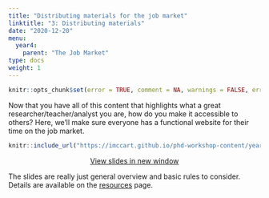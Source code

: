 ```yaml
---
title: "Distributing materials for the job market"
linktitle: "3: Distributing materials"
date: "2020-12-20"
menu:
  year4:
    parent: "The Job Market"
type: docs
weight: 1
---
```


```r
knitr::opts_chunk$set(error = TRUE, comment = NA, warnings = FALSE, errors = FALSE, messages = FALSE, tidy = FALSE, echo = FALSE)
```


Now that you have all of this content that highlights what a great researcher/teacher/analyst you are, how do you make it accessible to others? Here, we'll make sure everyone has a functional website for their time on the job market.


<center>

```r
knitr::include_url("https://imccart.github.io/phd-workshop-content/year4/website.html")
```


<p><a class="btn btn-primary btn-lg" target="_blank" href="https://imccart.github.io/phd-workshop-content/year4/website.html"><i class="fas fa-external-link-alt"></i> View slides in new window</a></p>

</center>


The slides are really just general overview and basic rules to consider. Details are available on the [resources](/resource/) page.
